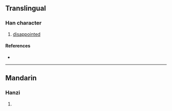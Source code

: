 {{also|燷}}
{{character info}}
==Translingual==

===Han character===
{{Han char|rn=86|rad=火|as=13|sn=17|four=|canj=FYWD|ids=⿰火稟}}

# [[disappointed]]

====References====
* {{Han ref|kx=0684.250|dkj=19463|hdz=32241.120|uh=71E3|ud=29155}}

----

==Mandarin==

===Hanzi===
{{cmn-hanzi|pin=[[lán]] ([[lan2]])|wg=lan<sup>2</sup>}}

# {{rfdef|cmn|sort=火13}}